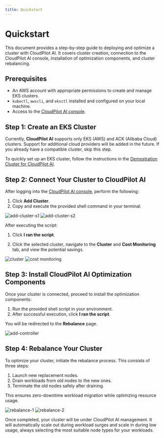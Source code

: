```yaml
---
title: Quickstart
---
```


# Quickstart

This document provides a step-by-step guide to deploying and optimize a cluster with CloudPilot AI. It covers cluster creation, connection to the CloudPilot AI console, installation of optimization components, and cluster rebalancing.

## Prerequisites

- An AWS account with appropriate permissions to create and manage EKS clusters.
- `kubectl`, `awscli`, and `eksctl` installed and configured on your local machine.
- Access to the [CloudPilot AI console](https://console.cloudpilot.ai).

## Step 1: Create an EKS Cluster

Currently, **CloudPilot AI** supports only EKS (AWS) and ACK (Alibaba Cloud) clusters. Support for additional cloud providers will be added in the future. If you already have a compatible cluster, skip this step.

To quickly set up an EKS cluster, follow the instructions in the [Demostration Cluster for CloudPilot AI](https://github.com/cloudpilot-ai/examples/tree/main/clusters/eks-ondemand).

## Step 2: Connect Your Cluster to CloudPilot AI

After logging into the [CloudPilot AI console](https://console.cloudpilot.ai), perform the following:

1. Click **Add Cluster**.
2. Copy and execute the provided shell command in your terminal.

![add-cluster-s1](./img/add-cluster-s1.png)
![add-cluster-s2](./img/add-cluster-s2.png)

After executing the script:

1. Click **I ran the script**.

2. Click the selected cluster, navigate to the **Cluster** and **Cost Monitoring** tab, and view the potential savings.

![cluster](./img/cluster.png)
![cost monitoring](./img/cost-monitoring.png)


## Step 3: Install CloudPilot AI Optimization Components

Once your cluster is connected, proceed to install the optimization components:

1. Run the provided shell script in your environment.
2. After successful execution, click **I ran the script**.

You will be redirected to the **Rebalance** page.

![add-controller](./img/add-controller.png)

## Step 4: Rebalance Your Cluster

To optimize your cluster, initiate the rebalance process. This consists of three steps:

1. Launch new replacement nodes.
2. Drain workloads from old nodes to the new ones.
3. Terminate the old nodes safely after draining.

This ensures zero-downtime workload migration while optimizing resource usage.

![rebalance-1](./img/rebalance-s1.png)
![rebalance-2](./img/rebalance-s2.png)

Once completed, your cluster will be under CloudPilot AI management. It will automatically scale out during workload surges and scale in during low usage, always selecting the most suitable node types for your workloads.
